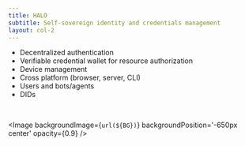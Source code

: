 ```yaml
---
title: HALO
subtitle: Self-sovereign identity and credentials management
layout: col-2
---
```



- Decentralized authentication
- Verifiable credential wallet for resource authorization
- Device management
- Cross platform (browser, server, CLI)
- Users and bots/agents
- DIDs

<br/>

<Image
  backgroundImage={`url(${BG})`}
  backgroundPosition='-650px center'
  opacity={0.9}
/>
